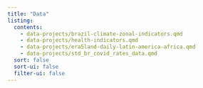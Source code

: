 ```yaml
---
title: "Data"
listing:
  contents:
    - data-projects/brazil-climate-zonal-indicators.qmd
    - data-projects/health-indicators.qmd
    - data-projects/era5land-daily-latin-america-africa.qmd
    - data-projects/std_br_covid_rates_data.qmd
  sort: false
  sort-ui: false
  filter-ui: false
---
```

